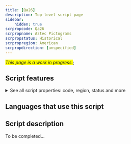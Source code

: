 ```yaml
---
title: [Qa26]
description: Top-level script page
sidebar:
    hidden: true
scrpropcode: Qa26
scrpropname: Aztec Pictograms
scrpropstatus: Historical
scrpropregion: American
scrpropdirection: [unspecified]
---
```


<span style='background-color:yellow'>_This page is a work in progress._</span>;


## Script features

<details>
<summary> See all script properties: code, region, status and more</summary>
<ScriptInfo />
</details>

## Languages that use this script

<WsList script='Qa26' wsMax='5' />

## Script description

To be completed...

